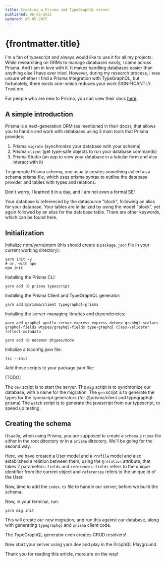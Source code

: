 ```yaml
---
title: Creating a Prisma and TypeGraphQL server
published: 06-05-2025
updated: 06-05-2025
---
```


# {frontmatter.title}


I'm a fan of typescript and always would like to use it for all my projects. While researching on ORMs to manage databases easily, I came across Prisma. And I am in love with it. It makes handling databases easier than anything else I have ever tried.
However, during my research process, I was unsure whether I find a Prisma Integration with TypeGraphQL, but fortunately, there exists one - which reduces your work SIGNIFICANTLY.
Trust me.

For people who are new to Prisma, you can view their docs [here](https://prisma.io/).

## A simple introduction
Prisma is a next-generation ORM (as mentioned in their docs), that allows you to handle and work with databases using 3 main tools that Prisma provides:

1. Prisma `migrate` (synchronize your database with your schema)
2. Prisma `client` (get type-safe objects to run your database commands)
3. Prisma Studio (an app to view your database in a tabular form and also interact with it)

To generate Prisma schema, one usually creates something called as a schema.prisma file, which uses prisma syntax to outline the database provider and tables with types and relations.

Don't worry, I learned it in a day, and I am not even a formal SE!

Your database is referenced by the datasource "block", following an alias for your database. Your tables are initialized by using the model "block", yet again followed by an alias for the database table. There are other keywords, which can be found here.

## Initialization
Initialize npm/yarn/pnpm (this should create a `package.json` file in your current working directory):

```shell
yarn init -y
# or, with npm
npm init
```

Installing the Prisma CLI:

```shell
yarn add -D prisma typescript
```

Installing the Prisma Client and TypeGraphQL generator:
```shell
yarn add @prisma/client typegraphql-prisma
```
Installing the server-managing libraries and dependencies:

```shell
yarn add graphql apollo-server-express express dotenv graphql-scalars graphql-fields @types/graphql-fields type-graphql class-validator reflect-metadata

yarn add -D nodemon @types/node
```

Initialize a tsconfig.json file:
```shell
tsc --init
```

Add these scripts to your package.json file:

[TODO]

The `dev` script is to start the server.
The `mig` script is to synchronize our database, with a name for the migration.
The `gen` script is to generate the types for the typescript generators (for @prisma/client and typegraphql-prisma)
The `watch` script is to generate the javascript from our typescript, to speed up testing.

## Creating the schema
Usually, when using Prisma, you are supposed to create a `schema.prisma` file either in the root directory or in a `prisma` directory. We'll be going for the second way.

Here, we have created a User model and a `Profile` model and also established a relation between them, using the `@relation` attribute, that takes 2 parameters: `fields` and `references`. `fields` refers to the unique identifier from the current object and `references` refers to the unique id of the User.

Now, time to add the `index.ts` file to handle our server, before we build the schema.

Now, in your terminal, run:
```shell
yarn mig init
```

This will create our new migration, and run this against our database, along with generating `typegraphql` and `prisma` client code.

The TypeGraphQL generator even creates CRUD resolvers!

Now start your server using yarn dev and play in the GraphQL Playground.

Thank you for reading this article, more are on the way!
